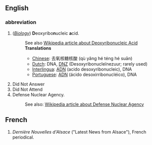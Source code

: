==English==
===abbreviation===
#(''[[w:Biology|Biology]]'') '''D'''eoxyribo'''n'''ucleic '''a'''cid.
#: See also [[w:DNA|Wikipedia article about Deoxyribonucleic Acid]]
#:'''Translations'''
#:*[[Chinese]]: 去氧核糖核酸 (qù yǎng hé téng hé suān)
#:*[[Dutch]]: DNA, [[DNZ]] (Desoxyribonucleïnezuur; rarely used)
#:*[[Interlingua]]: [[ADN]] (acido desoxyribonucleic), DNA
#:*[[Portuguese]]: [[ADN]] (ácido desoxirribonucléico), DNA
# Did Not Answer
# Did Not Attend
# Defense Nuclear Agency. 
#: See also: [[w:Defense Nuclear Agency|Wikipedia article about Defense Nuclear Agency]]

==French==
#''Dernière Nouvelles d'Alsace'' ("Latest News from Alsace"), French periodical.